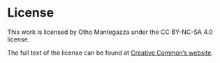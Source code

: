 # License

This work is licensed by Otho Mantegazza under the CC BY-NC-SA 4.0 license.

The full text of the license can be found at [Creative Common's website](https://creativecommons.org/licenses/by-nc-sa/4.0/legalcode).
